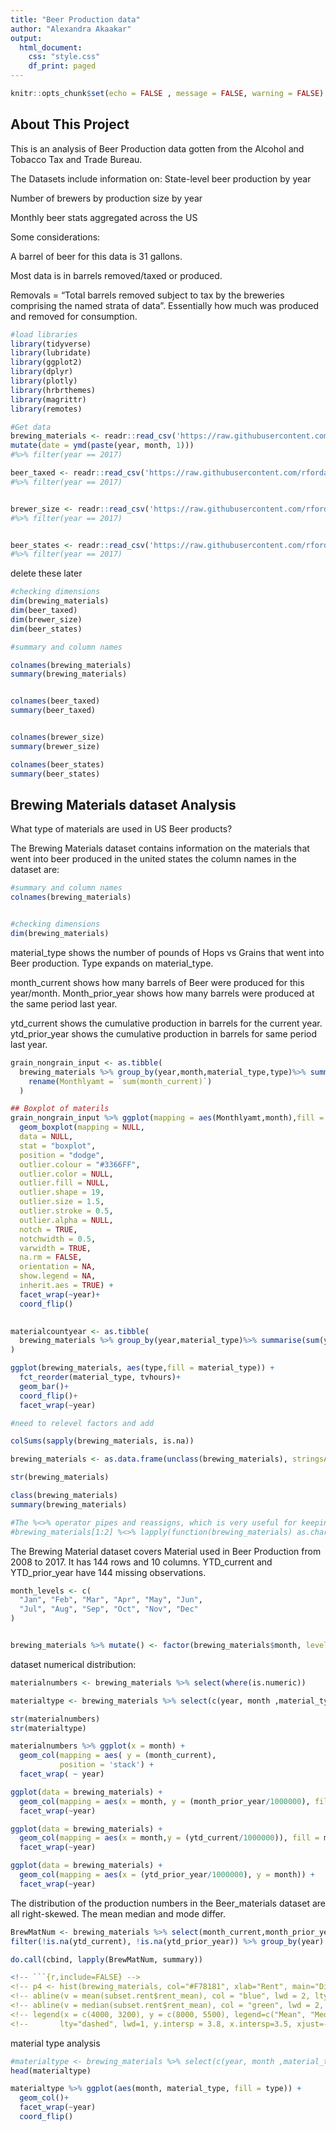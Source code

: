 ---
title: "Beer Production data"
author: "Alexandra Akaakar"
output:
  html_document:
    css: "style.css"
    df_print: paged
---

```{r setup, include=FALSE}
knitr::opts_chunk$set(echo = FALSE , message = FALSE, warning = FALSE)
```

## About This Project

This is an analysis of Beer Production data gotten from the Alcohol and Tobacco Tax and Trade Bureau.

The Datasets include information on:
State-level beer production by year 

Number of brewers by production size by year 

Monthly beer stats aggregated across the US 

Some considerations:

A barrel of beer for this data is 31 gallons.

Most data is in barrels removed/taxed or produced.

Removals = "Total barrels removed subject to tax by the breweries comprising the named strata of data". Essentially how much was produced and removed for consumption.


```{r}
#load libraries
library(tidyverse)
library(lubridate)
library(ggplot2)
library(dplyr)
library(plotly)
library(hrbrthemes)
library(magrittr)
library(remotes)
```


```{r}
#Get data
brewing_materials <- readr::read_csv('https://raw.githubusercontent.com/rfordatascience/tidytuesday/master/data/2020/2020-03-31/brewing_materials.csv')%>%
mutate(date = ymd(paste(year, month, 1)))
#%>% filter(year == 2017)

beer_taxed <- readr::read_csv('https://raw.githubusercontent.com/rfordatascience/tidytuesday/master/data/2020/2020-03-31/beer_taxed.csv') 
#%>% filter(year == 2017)


brewer_size <- readr::read_csv('https://raw.githubusercontent.com/rfordatascience/tidytuesday/master/data/2020/2020-03-31/brewer_size.csv') 
#%>% filter(year == 2017)


beer_states <- readr::read_csv('https://raw.githubusercontent.com/rfordatascience/tidytuesday/master/data/2020/2020-03-31/beer_states.csv') 
#%>% filter(year == 2017)

```
 
 delete these later
```{r,include=FALSE}
#checking dimensions
dim(brewing_materials)
dim(beer_taxed)
dim(brewer_size)
dim(beer_states)
```

```{r,include=FALSE}
#summary and column names

colnames(brewing_materials)
summary(brewing_materials)


colnames(beer_taxed)
summary(beer_taxed)


colnames(brewer_size)
summary(brewer_size)

colnames(beer_states)
summary(beer_states)

```

## Brewing Materials dataset Analysis

What type of materials are used in US Beer products?

The Brewing Materials dataset contains information on the materials that went into beer produced in the united states 
the column names in the dataset are:
```{r}
#summary and column names
colnames(brewing_materials)


#checking dimensions
dim(brewing_materials)

```


material_type shows the number of pounds of Hops vs Grains that went into Beer production.
Type expands on material_type.

month_current shows how many barrels of Beer were produced for this year/month. Month_prior_year shows how many barrels were produced at the same period last year.

ytd_current shows the cumulative production in barrels for the current year.  ytd_prior_year shows the cumulative production in barrels for same period last year.


```{r}


grain_nongrain_input <- as.tibble( 
  brewing_materials %>% group_by(year,month,material_type,type)%>% summarise(sum(month_current))%>%
    rename(Monthlyamt = `sum(month_current)`)
  ) 
```


```{r}
## Boxplot of materils
grain_nongrain_input %>% ggplot(mapping = aes(Monthlyamt,month),fill = type )+
  geom_boxplot(mapping = NULL,
  data = NULL,
  stat = "boxplot",
  position = "dodge",
  outlier.colour = "#3366FF",
  outlier.color = NULL,
  outlier.fill = NULL,
  outlier.shape = 19,
  outlier.size = 1.5,
  outlier.stroke = 0.5,
  outlier.alpha = NULL,
  notch = TRUE,
  notchwidth = 0.5,
  varwidth = TRUE,
  na.rm = FALSE,
  orientation = NA,
  show.legend = NA,
  inherit.aes = TRUE) +
  facet_wrap(~year)+
  coord_flip()
  
```
```{r}
materialcountyear <- as.tibble( 
  brewing_materials %>% group_by(year,material_type)%>% summarise(sum(year_current))
)
```

```{r}
ggplot(brewing_materials, aes(type,fill = material_type)) +
  fct_reorder(material_type, tvhours)+
  geom_bar()+
  coord_flip()+
  facet_wrap(~year)

#need to relevel factors and add

```


```{r}
colSums(sapply(brewing_materials, is.na))

brewing_materials <- as.data.frame(unclass(brewing_materials), stringsAsFactors = TRUE)

str(brewing_materials)

```

```{r}
class(brewing_materials)
summary(brewing_materials)

#The %<>% operator pipes and reassigns, which is very useful for keeping data cleaning and transformation simple. it requires the maagrittr function
#brewing_materials[1:2] %<>% lapply(function(brewing_materials) as.character(as.factor(brewing_materials)))

```


The Brewing Material dataset covers Material used in Beer Production from 2008 to 2017.
It has 144 rows and 10 columns. YTD_current and YTD_prior_year have 144 missing observations.



```{r}
month_levels <- c(
  "Jan", "Feb", "Mar", "Apr", "May", "Jun", 
  "Jul", "Aug", "Sep", "Oct", "Nov", "Dec"
)


brewing_materials %>% mutate() <- factor(brewing_materials$month, levels = month_levels)
```





dataset numerical distribution:
```{r}

materialnumbers <- brewing_materials %>% select(where(is.numeric))

materialtype <- brewing_materials %>% select(c(year, month ,material_type,type))

str(materialnumbers)
str(materialtype)
```


```{r}
materialnumbers %>% ggplot(x = month) +
  geom_col(mapping = aes( y = (month_current), 
           position = 'stack') + 
  facet_wrap( ~ year)

ggplot(data = brewing_materials) + 
  geom_col(mapping = aes(x = month, y = (month_prior_year/1000000), fill = month)) + 
  facet_wrap(~year)

ggplot(data = brewing_materials) + 
  geom_col(mapping = aes(x = month,y = (ytd_current/1000000)), fill = month) + 
  facet_wrap(~year)

ggplot(data = brewing_materials) + 
  geom_col(mapping = aes(x = (ytd_prior_year/1000000), y = month)) + 
  facet_wrap(~year)

```

The distribution of the production numbers in the Beer_materials dataset are all right-skewed. The mean median and mode differ.

```{r}

BrewMatNum <- brewing_materials %>% select(month_current,month_prior_year,ytd_current,ytd_prior_year,year) %>% 
filter(!is.na(ytd_current), !is.na(ytd_prior_year)) %>% group_by(year)

do.call(cbind, lapply(BrewMatNum, summary))
```

```{r}
<!-- ```{r,include=FALSE} -->
<!-- p4 <- hist(brewing_materials, col="#F78181", xlab="Rent", main="Distribution of Rent") -->
<!-- abline(v = mean(subset.rent$rent_mean), col = "blue", lwd = 2, lty="dashed") -->
<!-- abline(v = median(subset.rent$rent_mean), col = "green", lwd = 2, lty="dashed") -->
<!-- legend(x = c(4000, 3200), y = c(8000, 5500), legend=c("Mean", "Median"), col=c("blue","green"), cex=0.7,  -->
<!--       lty="dashed", lwd=1, y.intersp = 3.8, x.intersp=3.5, xjust=-1.8) -->
```

material type analysis

```{r}

#materialtype <- brewing_materials %>% select(c(year, month ,material_type,type))
head(materialtype)

materialtype %>% ggplot(aes(month, material_type, fill = type)) +
  geom_col()+
  facet_wrap(~year)
  coord_flip()

```


